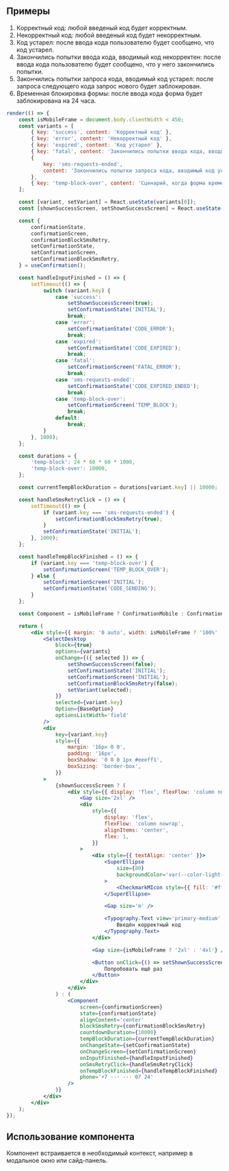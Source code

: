 ## Примеры

1. Корректный код: любой введеный код будет корректным.
2. Некорректный код: любой введеный код будет некорректным.
3. Код устарел: после ввода кода пользователю будет сообщено, что код устарел.
4. Закончились попытки ввода кода, вводимый код некорректен: после ввода кода пользователю будет сообщено, что у него закончились попытки.
5. Закончились попытки запроса кода, вводимый код устарел: после запроса следующего кода запрос нового будет заблокирован.
6. Временная блокировка формы: после ввода кода форма будет заблокирована на 24 часа.

```jsx live
render(() => {
    const isMobileFrame = document.body.clientWidth < 450;
    const variants = [
        { key: 'success', content: 'Корректный код' },
        { key: 'error', content: 'Некорректный код' },
        { key: 'expired', content: 'Код устарел' },
        { key: 'fatal', content: 'Закончились попытки ввода кода, вводимый код некорректен' },
        {
            key: 'sms-requests-ended',
            content: 'Закончились попытки запроса кода, вводимый код устарел',
        },
        { key: 'temp-block-over', content: 'Сценарий, когда форма временно заблокирована' },
    ];

    const [variant, setVariant] = React.useState(variants[0]);
    const [shownSuccessScreen, setShownSuccessScreen] = React.useState(false);

    const {
        confirmationState,
        confirmationScreen,
        confirmationBlockSmsRetry,
        setConfirmationState,
        setConfirmationScreen,
        setConfirmationBlockSmsRetry,
    } = useConfirmation();

    const handleInputFinished = () => {
        setTimeout(() => {
            switch (variant.key) {
                case 'success':
                    setShownSuccessScreen(true);
                    setConfirmationState('INITIAL');
                    break;
                case 'error':
                    setConfirmationState('CODE_ERROR');
                    break;
                case 'expired':
                    setConfirmationState('CODE_EXPIRED');
                    break;
                case 'fatal':
                    setConfirmationScreen('FATAL_ERROR');
                    break;
                case 'sms-requests-ended':
                    setConfirmationState('CODE_EXPIRED_ENDED');
                    break;
                case 'temp-block-over':
                    setConfirmationScreen('TEMP_BLOCK');
                    break;
                default:
                    break;
            }
        }, 1000);
    };

    const durations = {
        'temp-block': 24 * 60 * 60 * 1000,
        'temp-block-over': 10000,
    };

    const currentTempBlockDuration = durations[variant.key] || 10000;

    const handleSmsRetryClick = () => {
        setTimeout(() => {
            if (variant.key === 'sms-requests-ended') {
                setConfirmationBlockSmsRetry(true);
            }
            setConfirmationState('INITIAL');
        }, 1000);
    };

    const handleTempBlockFinished = () => {
        if (variant.key === 'temp-block-over') {
            setConfirmationScreen('TEMP_BLOCK_OVER');
        } else {
            setConfirmationScreen('INITIAL');
            setConfirmationState('CODE_SENDING');
        }
    };

    const Component = isMobileFrame ? ConfirmationMobile : Confirmation;

    return (
        <div style={{ margin: '0 auto', width: isMobileFrame ? '100%' : 388 }}>
            <SelectDesktop
                block={true}
                options={variants}
                onChange={({ selected }) => {
                    setShownSuccessScreen(false);
                    setConfirmationState('INITIAL');
                    setConfirmationScreen('INITIAL');
                    setConfirmationBlockSmsRetry(false);
                    setVariant(selected);
                }}
                selected={variant.key}
                Option={BaseOption}
                optionsListWidth='field'
            />
            <div
                key={variant.key}
                style={{
                    margin: '16px 0 0',
                    padding: '16px',
                    boxShadow: '0 0 0 1px #eeeff1',
                    boxSizing: 'border-box',
                }}
            >
                {shownSuccessScreen ? (
                    <div style={{ display: 'flex', flexFlow: 'column nowrap', height: 266 }}>
                        <Gap size='2xl' />
                        <div
                            style={{
                                display: 'flex',
                                flexFlow: 'column nowrap',
                                alignItems: 'center',
                                flex: 1,
                            }}
                        >
                            <div style={{ textAlign: 'center' }}>
                                <SuperEllipse
                                    size={80}
                                    backgroundColor='var(--color-light-status-positive)'
                                >
                                    <CheckmarkMIcon style={{ fill: '#fff' }} />
                                </SuperEllipse>

                                <Gap size='m' />

                                <Typography.Text view='primary-medium' weight='bold'>
                                    Введён корректный код
                                </Typography.Text>
                            </div>

                            <Gap size={isMobileFrame ? '2xl' : '4xl'} />

                            <Button onClick={() => setShownSuccessScreen(false)} size='xs'>
                                Попробовать ещё раз
                            </Button>
                        </div>
                    </div>
                ) : (
                    <Component
                        screen={confirmationScreen}
                        state={confirmationState}
                        alignContent='center'
                        blockSmsRetry={confirmationBlockSmsRetry}
                        countdownDuration={10000}
                        tempBlockDuration={currentTempBlockDuration}
                        onChangeState={setConfirmationState}
                        onChangeScreen={setConfirmationScreen}
                        onInputFinished={handleInputFinished}
                        onSmsRetryClick={handleSmsRetryClick}
                        onTempBlockFinished={handleTempBlockFinished}
                        phone='+7 ··· ··· 07 24'
                    />
                )}
            </div>
        </div>
    );
});
```

## Использование компонента

Компонент встраивается в необходимый контекст, например в модальное окно или сайд-панель.
